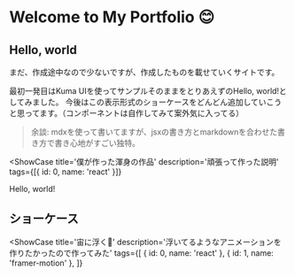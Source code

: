 # Welcome to My Portfolio 😊

## Hello, world

まだ、作成途中なので少ないですが、作成したものを載せていくサイトです。

最初一発目はKuma UIを使ってサンプルそのままをとりあえずのHello, world!としてみました。
今後はこの表示形式のショーケースをどんどん追加していこうと思ってます。（コンポーネントは自作してみて案外気に入ってる）

> 余談: mdxを使って書いてますが、jsxの書き方とmarkdownを合わせた書き方で書き心地がすごい独特。


<ShowCase
  title='僕が作った渾身の作品'
  description='頑張って作った説明'
  tags={[{ id: 0, name: 'react' }]}
>
  <Client>Hello, world!</Client>
</ShowCase>

## ショーケース


<ShowCase
  title='宙に浮く🤔'
  description='浮いてるようなアニメーションを作りたかったので作ってみた'
  tags={[
    { id: 0, name: 'react' },
    { id: 1, name: 'framer-motion' },
  ]}
>
  <FloatAnimation />
</ShowCase>
